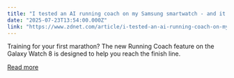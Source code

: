 ```yaml
---
title: "I tested an AI running coach on my Samsung smartwatch - and it humbled me (for the better)"
date: "2025-07-23T13:54:00.000Z"
link: "https://www.zdnet.com/article/i-tested-an-ai-running-coach-on-my-samsung-smartwatch-and-it-humbled-me-for-the-better/"
---
```


Training for your first marathon? The new Running Coach feature on the Galaxy Watch 8 is designed to help you reach the finish line.

[Read more](https://www.zdnet.com/article/i-tested-an-ai-running-coach-on-my-samsung-smartwatch-and-it-humbled-me-for-the-better/)
